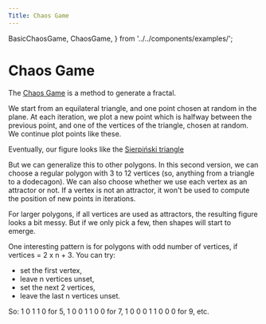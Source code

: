```yaml
---
Title: Chaos Game
---
```


  BasicChaosGame,
  ChaosGame,
} from '../../components/examples/';

# Chaos Game

<BasicChaosGame />

The [Chaos Game](https://en.wikipedia.org/wiki/Chaos_game) is a method to generate a fractal.

We start from an equilateral triangle, and one point chosen at random in the plane.
At each iteration, we plot a new point which is halfway between the previous point, and one of the vertices of the triangle, chosen at random.
We continue plot points like these.

Eventually, our figure looks like the [Sierpiński triangle](https://en.wikipedia.org/wiki/Sierpi%C5%84ski_triangle)

<ChaosGame />

But we can generalize this to other polygons.
In this second version, we can choose a regular polygon with 3 to 12 vertices (so, anything from a triangle to a dodecagon).
We can also choose whether we use each vertex as an attractor or not. If a vertex is not an attractor, it won't be used to compute the position of new points in iterations.

For larger polygons, if all vertices are used as attractors, the resulting figure looks a bit messy. But if we only pick a few, then shapes will start to emerge.

One interesting pattern is for polygons with odd number of vertices, if vertices = 2 x n + 3.
You can try:

- set the first vertex,
- leave n vertices unset,
- set the next 2 vertices,
- leave the last n vertices unset.

So: 1 0 1 1 0 for 5, 1 0 0 1 1 0 0 for 7, 1 0 0 0 1 1 0 0 0 for 9, etc.



